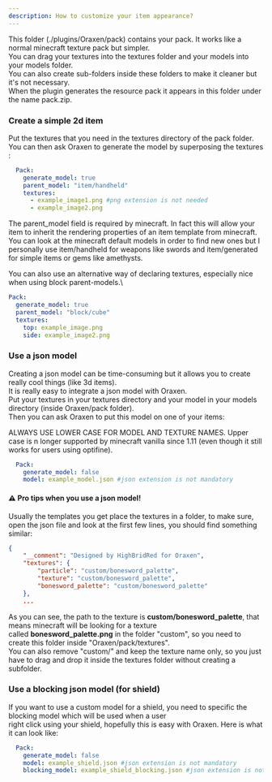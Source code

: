 ```yaml
---
description: How to customize your item appearance?
---
```


This folder \(./plugins/Oraxen/pack\) contains your pack. It works like a normal minecraft texture pack but simpler.\
You can drag your textures into the textures folder and your models into your models folder.\
You can also create sub-folders inside these folders to make it cleaner but it's not necessary.\
When the plugin generates the resource pack it appears in this folder under the name pack.zip.

### Create a simple 2d item

Put the textures that you need in the textures directory of the pack folder.\
You can then ask Oraxen to generate the model by superposing the textures :

```yaml
  Pack:
    generate_model: true
    parent_model: "item/handheld"
    textures:
      - example_image1.png #png extension is not needed
      - example_image2.png
```

The parent\_model field is required by minecraft. In fact this will allow your item to inherit the rendering properties of an item template from minecraft.\
You can look at the minecraft default models in order to find new ones but I personally use item/handheld for weapons like swords and item/generated for simple items or gems like amethysts.

You can also use an alternative way of declaring textures, especially nice when using block parent-models.\
```yaml
Pack:
  generate_model: true
  parent_model: "block/cube"
  textures:
    top: example_image.png
    side: example_image2.png
```

### Use a json model

Creating a json model can be time-consuming but it allows you to create really cool things \(like 3d items\).\
It is really easy to integrate a json model with Oraxen.\
Put your textures in your textures directory and your model in your models directory \(inside Oraxen/pack folder\).\
Then you can ask Oraxen to put this model on one of your items:


ALWAYS USE LOWER CASE FOR MODEL AND TEXTURE NAMES. Upper case is n longer supported by minecraft vanilla since 1.11 \(even though it still works for users using optifine\).


```yaml
  Pack:
    generate_model: false
    model: example_model.json #json extension is not mandatory
```

#### ⚠️ Pro tips when you use a json model!

Usually the templates you get place the textures in a folder, to make sure, open the json file and look at the first few lines, you should find something similar:

```json
{
	"__comment": "Designed by HighBridRed for Oraxen",
	"textures": {
		"particle": "custom/bonesword_palette",
		"texture": "custom/bonesword_palette",
		"bonesword_palette": "custom/bonesword_palette"
	},
	...
```

As you can see, the path to the texture is **custom/bonesword\_palette**, that means minecraft will be looking for a texture\
called **bonesword\_palette.png** in the folder "custom", so you need to create this folder inside "Oraxen/pack/textures".\
You can also remove "custom/" and keep the texture name only, so you just have to drag and drop it inside the textures folder without creating a subfolder.

### Use a blocking json model \(for shield\)

If you want to use a custom model for a shield, you need to specific the blocking model which will be used when a user\
right click using your shield, hopefully this is easy with Oraxen. Here is what it can look like:

```yaml
  Pack:
    generate_model: false
    model: example_shield.json #json extension is not mandatory
    blocking_model: example_shield_blocking.json #json extension is not mandatory
```

